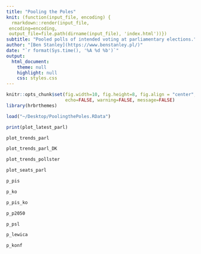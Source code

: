 ```yaml
---
title: "Pooling the Poles"
knit: (function(input_file, encoding) {
  rmarkdown::render(input_file,
 encoding=encoding,
 output_file=file.path(dirname(input_file), 'index.html'))})
subtitle: "Pooled polls of intended voting at parliamentary elections."
author: "[Ben Stanley](https://www.benstanley.pl/)"
date: "`r format(Sys.time(), '%A %d %b')`"
output: 
  html_document:
    theme: null
    highlight: null
    css: styles.css
---
```


```r
knitr::opts_chunk$set(fig.width=10, fig.height=8, fig.align = "center",
                      echo=FALSE, warning=FALSE, message=FALSE)
library(hrbrthemes)
```

```r
load("~/Desktop/PoolingthePoles.RData")
```

```r
print(plot_latest_parl)
```

```r
plot_trends_parl
```

```r
plot_trends_parl_DK
```

```r
plot_trends_pollster
```

```r
plot_seats_parl
```

```r
p_pis
```

```r
p_ko
```

```r
p_pis_ko
```

```r
p_p2050
```

```r
p_psl
```

```r
p_lewica
```

```r
p_konf
```